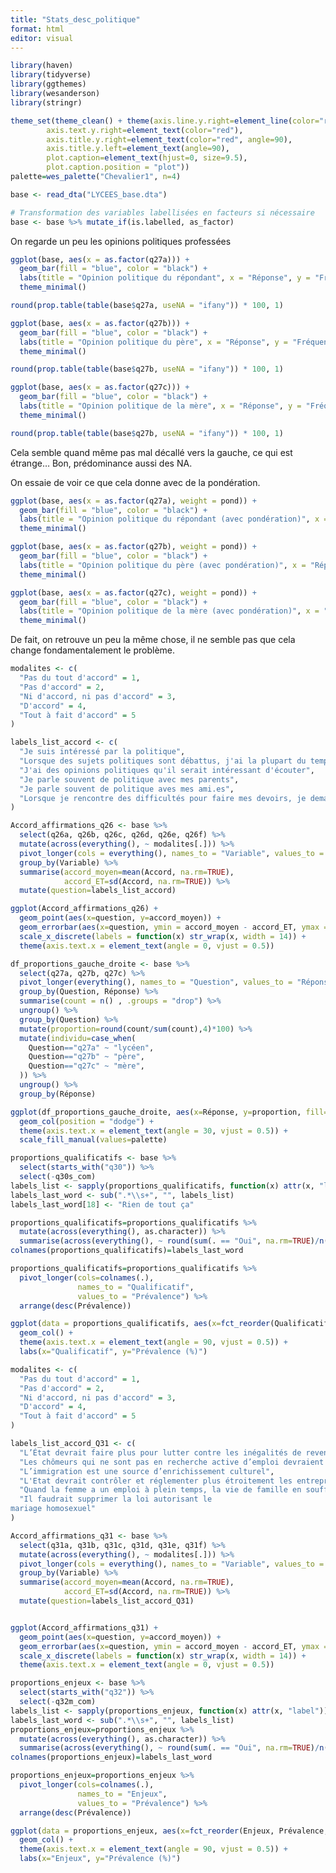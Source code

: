 ```yaml
---
title: "Stats_desc_politique"
format: html
editor: visual
---
```


```r
library(haven)
library(tidyverse)
library(ggthemes)
library(wesanderson)
library(stringr)
```

```r
theme_set(theme_clean() + theme(axis.line.y.right=element_line(color="red"),
        axis.text.y.right=element_text(color="red"),
        axis.title.y.right=element_text(color="red", angle=90),
        axis.title.y.left=element_text(angle=90),
        plot.caption=element_text(hjust=0, size=9.5),
        plot.caption.position = "plot"))
palette=wes_palette("Chevalier1", n=4)
```

```r
base <- read_dta("LYCEES_base.dta")

# Transformation des variables labellisées en facteurs si nécessaire
base <- base %>% mutate_if(is.labelled, as_factor)
```

On regarde un peu les opinions politiques professées

```r
ggplot(base, aes(x = as.factor(q27a))) +
  geom_bar(fill = "blue", color = "black") +
  labs(title = "Opinion politique du répondant", x = "Réponse", y = "Fréquence") +
  theme_minimal()

round(prop.table(table(base$q27a, useNA = "ifany")) * 100, 1)

ggplot(base, aes(x = as.factor(q27b))) +
  geom_bar(fill = "blue", color = "black") +
  labs(title = "Opinion politique du père", x = "Réponse", y = "Fréquence") +
  theme_minimal()

round(prop.table(table(base$q27b, useNA = "ifany")) * 100, 1)

ggplot(base, aes(x = as.factor(q27c))) +
  geom_bar(fill = "blue", color = "black") +
  labs(title = "Opinion politique de la mère", x = "Réponse", y = "Fréquence") +
  theme_minimal()

round(prop.table(table(base$q27b, useNA = "ifany")) * 100, 1)
```

Cela semble quand même pas mal décallé vers la gauche, ce qui est étrange... Bon, prédominance aussi des NA.

On essaie de voir ce que cela donne avec de la pondération.

```r
ggplot(base, aes(x = as.factor(q27a), weight = pond)) +
  geom_bar(fill = "blue", color = "black") +
  labs(title = "Opinion politique du répondant (avec pondération)", x = "Réponse", y = "Fréquence") +
  theme_minimal()

ggplot(base, aes(x = as.factor(q27b), weight = pond)) +
  geom_bar(fill = "blue", color = "black") +
  labs(title = "Opinion politique du père (avec pondération)", x = "Réponse", y = "Fréquence") +
  theme_minimal()

ggplot(base, aes(x = as.factor(q27c), weight = pond)) +
  geom_bar(fill = "blue", color = "black") +
  labs(title = "Opinion politique de la mère (avec pondération)", x = "Réponse", y = "Fréquence") +
  theme_minimal()
```

De fait, on retrouve un peu la même chose, il ne semble pas que cela change fondamentalement le problème.

```r
modalites <- c(
  "Pas du tout d'accord" = 1,
  "Pas d'accord" = 2,
  "Ni d'accord, ni pas d'accord" = 3,
  "D'accord" = 4,
  "Tout à fait d'accord" = 5
)

labels_list_accord <- c(
  "Je suis intéressé par la politique",
  "Lorsque des sujets politiques sont débattus, j'ai la plupart du temps quelque chose à dire",
  "J'ai des opinions politiques qu'il serait intéressant d'écouter",
  "Je parle souvent de politique avec mes parents",
  "Je parle souvent de politique aves mes ami.es",
  "Lorsque je rencontre des difficultés pour faire mes devoirs, je demande de l'aide à mes parents"
)

Accord_affirmations_q26 <- base %>%
  select(q26a, q26b, q26c, q26d, q26e, q26f) %>%
  mutate(across(everything(), ~ modalites[.])) %>%
  pivot_longer(cols = everything(), names_to = "Variable", values_to = "Accord") %>%
  group_by(Variable) %>%
  summarise(accord_moyen=mean(Accord, na.rm=TRUE),
            accord_ET=sd(Accord, na.rm=TRUE)) %>%
  mutate(question=labels_list_accord)

ggplot(Accord_affirmations_q26) +
  geom_point(aes(x=question, y=accord_moyen)) +
  geom_errorbar(aes(x=question, ymin = accord_moyen - accord_ET, ymax = accord_moyen + accord_ET), width = 0.2) +
  scale_x_discrete(labels = function(x) str_wrap(x, width = 14)) +
  theme(axis.text.x = element_text(angle = 0, vjust = 0.5))
```

```r
df_proportions_gauche_droite <- base %>%
  select(q27a, q27b, q27c) %>%  
  pivot_longer(everything(), names_to = "Question", values_to = "Réponse") %>%
  group_by(Question, Réponse) %>%
  summarise(count = n() , .groups = "drop") %>%
  ungroup() %>%
  group_by(Question) %>%
  mutate(proportion=round(count/sum(count),4)*100) %>%
  mutate(individu=case_when(
    Question=="q27a" ~ "lycéen",
    Question=="q27b" ~ "père",
    Question=="q27c" ~ "mère",
  )) %>%
  ungroup() %>%
  group_by(Réponse)

ggplot(df_proportions_gauche_droite, aes(x=Réponse, y=proportion, fill=individu)) +
  geom_col(position = "dodge") +
  theme(axis.text.x = element_text(angle = 30, vjust = 0.5)) +
  scale_fill_manual(values=palette)
```

```r
proportions_qualificatifs <- base %>%
  select(starts_with("q30")) %>%
  select(-q30s_com)
labels_list <- sapply(proportions_qualificatifs, function(x) attr(x, "label"))
labels_last_word <- sub(".*\\s+", "", labels_list)
labels_last_word[18] <- "Rien de tout ça"

proportions_qualificatifs=proportions_qualificatifs %>%
  mutate(across(everything(), as.character)) %>%
  summarise(across(everything(), ~ round(sum(. == "Oui", na.rm=TRUE)/n(), 4)*100))
colnames(proportions_qualificatifs)=labels_last_word

proportions_qualificatifs=proportions_qualificatifs %>%
  pivot_longer(cols=colnames(.),
               names_to = "Qualificatif",
               values_to = "Prévalence") %>%
  arrange(desc(Prévalence))

ggplot(data = proportions_qualificatifs, aes(x=fct_reorder(Qualificatif, Prévalence, .desc=TRUE), y=Prévalence)) +
  geom_col() +
  theme(axis.text.x = element_text(angle = 90, vjust = 0.5)) +
  labs(x="Qualificatif", y="Prévalence (%)")
```

```r
modalites <- c(
  "Pas du tout d'accord" = 1,
  "Pas d'accord" = 2,
  "Ni d'accord, ni pas d'accord" = 3,
  "D'accord" = 4,
  "Tout à fait d'accord" = 5
)

labels_list_accord_Q31 <- c(
  "L’État devrait faire plus pour lutter contre les inégalités de revenu",
  "Les chômeurs qui ne sont pas en recherche active d’emploi devraient perdre leur allocation",
  "L’immigration est une source d’enrichissement culturel",
  "L'Etat devrait contrôler et réglementer plus étroitement les entreprises",
  "Quand la femme a un emploi à plein temps, la vie de famille en souffre",
  "Il faudrait supprimer la loi autorisant le
mariage homosexuel"
)

Accord_affirmations_q31 <- base %>%
  select(q31a, q31b, q31c, q31d, q31e, q31f) %>%
  mutate(across(everything(), ~ modalites[.])) %>%
  pivot_longer(cols = everything(), names_to = "Variable", values_to = "Accord") %>%
  group_by(Variable) %>%
  summarise(accord_moyen=mean(Accord, na.rm=TRUE),
            accord_ET=sd(Accord, na.rm=TRUE)) %>%
  mutate(question=labels_list_accord_Q31)


ggplot(Accord_affirmations_q31) +
  geom_point(aes(x=question, y=accord_moyen)) +
  geom_errorbar(aes(x=question, ymin = accord_moyen - accord_ET, ymax = accord_moyen + accord_ET), width = 0.2) +
  scale_x_discrete(labels = function(x) str_wrap(x, width = 14)) +
  theme(axis.text.x = element_text(angle = 0, vjust = 0.5))
```

```r
proportions_enjeux <- base %>%
  select(starts_with("q32")) %>%
  select(-q32m_com)
labels_list <- sapply(proportions_enjeux, function(x) attr(x, "label"))
labels_last_word <- sub(".*\\s+", "", labels_list)
proportions_enjeux=proportions_enjeux %>%
  mutate(across(everything(), as.character)) %>%
  summarise(across(everything(), ~ round(sum(. == "Oui", na.rm=TRUE)/n(), 4)*100))
colnames(proportions_enjeux)=labels_last_word

proportions_enjeux=proportions_enjeux %>%
  pivot_longer(cols=colnames(.),
               names_to = "Enjeux",
               values_to = "Prévalence") %>%
  arrange(desc(Prévalence))

ggplot(data = proportions_enjeux, aes(x=fct_reorder(Enjeux, Prévalence, .desc=TRUE), y=Prévalence)) +
  geom_col() +
  theme(axis.text.x = element_text(angle = 90, vjust = 0.5)) +
  labs(x="Enjeux", y="Prévalence (%)")
```

